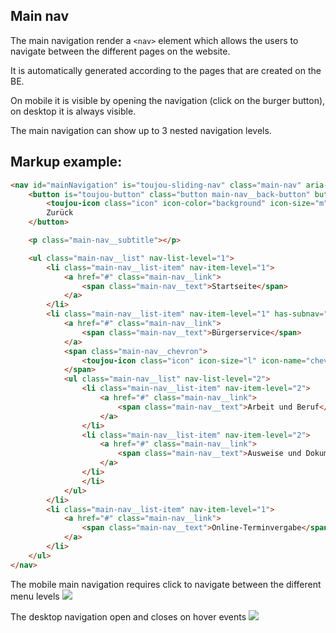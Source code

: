 
## Main nav
The main navigation render a `<nav>` element which allows the users to navigate between the different pages on the website.

It is automatically generated according to the pages that are created on the BE.

On mobile it is visible by opening the navigation (click on the burger button), on desktop it is always visible.

The main navigation can show up to 3 nested navigation levels.

## Markup example:
```html
<nav id="mainNavigation" is="toujou-sliding-nav" class="main-nav" aria-label="Main navigation" open-level="1">
    <button is="toujou-button" class="button main-nav__back-button" button-type="default" button-size="normal" button-variant="primary" button-icon-position="left">
        <toujou-icon class="icon" icon-color="background" icon-size="m" icon-name="arrow-left"></toujou-icon>
        Zurück
    </button>

    <p class="main-nav__subtitle"></p>

    <ul class="main-nav__list" nav-list-level="1">
        <li class="main-nav__list-item" nav-item-level="1">
            <a href="#" class="main-nav__link">
                <span class="main-nav__text">Startseite</span>
            </a>
        </li>
        <li class="main-nav__list-item" nav-item-level="1" has-subnav="">
            <a href="#" class="main-nav__link">
                <span class="main-nav__text">Bürgerservice</span>
            </a>
            <span class="main-nav__chevron">
                <toujou-icon class="icon" icon-size="l" icon-name="chevron-right" icon-color="background"></toujou-icon>
            </span>
            <ul class="main-nav__list" nav-list-level="2">
                <li class="main-nav__list-item" nav-item-level="2">
                    <a href="#" class="main-nav__link">
                        <span class="main-nav__text">Arbeit und Beruf</span>
                    </a>
                </li>
                <li class="main-nav__list-item" nav-item-level="2">
                    <a href="#" class="main-nav__link">
                        <span class="main-nav__text">Ausweise und Dokumente</span>
                    </a>
                </li>
                </li>
            </ul>
        </li>
        <li class="main-nav__list-item" nav-item-level="1">
            <a href="#" class="main-nav__link">
                <span class="main-nav__text">Online-Terminvergabe</span>
            </a>
        </li>
    </ul>
</nav>
```

The mobile main navigation requires click to navigate between the different menu levels
<img src={MainNavMobileImage}/>

The desktop navigation open and closes on hover events
<img src={MainNavDesktopImage}/>
